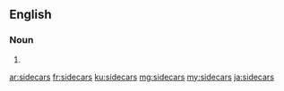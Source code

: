 ==English==

===Noun===
{{head|en|noun plural form}}

# {{plural of|sidecar|lang=en}}

[[ar:sidecars]]
[[fr:sidecars]]
[[ku:sidecars]]
[[mg:sidecars]]
[[my:sidecars]]
[[ja:sidecars]]